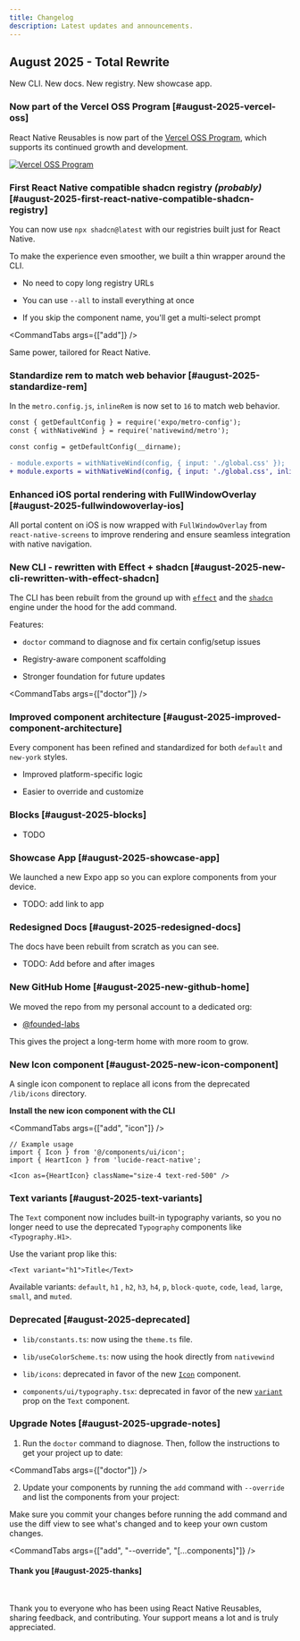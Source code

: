 ```yaml
---
title: Changelog
description: Latest updates and announcements.
---
```



## August 2025 - Total Rewrite

New CLI. New docs. New registry. New showcase app.

### Now part of the Vercel OSS Program [#august-2025-vercel-oss]

React Native Reusables is now part of the [Vercel OSS Program](https://vercel.com/oss), which supports its continued growth and development.

<a href="https://vercel.com/oss">
  <img alt="Vercel OSS Program" src="https://vercel.com/oss/program-badge.svg" />
</a>

### First React Native compatible shadcn registry _(probably)_ [#august-2025-first-react-native-compatible-shadcn-registry]

You can now use `npx shadcn@latest` with our registries built just for React Native.

To make the experience even smoother, we built a thin wrapper around the CLI.

- No need to copy long registry URLs

- You can use `--all` to install everything at once

- If you skip the component name, you'll get a multi-select prompt

<CommandTabs args={["add"]} />

Same power, tailored for React Native.

### Standardize rem to match web behavior [#august-2025-standardize-rem]

In the `metro.config.js`, `inlineRem` is now set to `16` to match web behavior.

```diff title="metro.config.js"
const { getDefaultConfig } = require('expo/metro-config');
const { withNativeWind } = require('nativewind/metro');

const config = getDefaultConfig(__dirname);

- module.exports = withNativeWind(config, { input: './global.css' });
+ module.exports = withNativeWind(config, { input: './global.css', inlineRem: 16 });
```

### Enhanced iOS portal rendering with FullWindowOverlay [#august-2025-fullwindowoverlay-ios]

All portal content on iOS is now wrapped with `FullWindowOverlay` from `react-native-screens` to improve rendering and ensure seamless integration with native navigation.

### New CLI - rewritten with Effect + shadcn [#august-2025-new-cli-rewritten-with-effect-shadcn]

The CLI has been rebuilt from the ground up with [`effect`](https://effect.website) and the [`shadcn`](https://ui.shadcn.com/docs/cli) engine under the hood for the add command.

Features:

- `doctor` command to diagnose and fix certain config/setup issues

- Registry-aware component scaffolding

- Stronger foundation for future updates

<CommandTabs args={["doctor"]} />

### Improved component architecture [#august-2025-improved-component-architecture]

Every component has been refined and standardized for both `default` and `new-york` styles.

- Improved platform-specific logic

- Easier to override and customize


### Blocks [#august-2025-blocks]

- TODO

### Showcase App [#august-2025-showcase-app]

We launched a new Expo app so you can explore components from your device.

- TODO: add link to app

### Redesigned Docs [#august-2025-redesigned-docs]

The docs have been rebuilt from scratch as you can see.

- TODO: Add before and after images

### New GitHub Home [#august-2025-new-github-home]

We moved the repo from my personal account to a dedicated org:

- [@founded-labs](https://github.com/founded-labs)

This gives the project a long-term home with more room to grow.

### New Icon component [#august-2025-new-icon-component]

A single icon component to replace all icons from the deprecated `/lib/icons` directory.

**Install the new icon component with the CLI**

<CommandTabs args={["add", "icon"]} />


```tsx
// Example usage
import { Icon } from '@/components/ui/icon';
import { HeartIcon } from 'lucide-react-native';

<Icon as={HeartIcon} className="size-4 text-red-500" />

```

### Text variants [#august-2025-text-variants]

The `Text` component now includes built-in typography variants, so you no longer need to use the deprecated `Typography` components like `<Typography.H1>`.

Use the variant prop like this:

```tsx
<Text variant="h1">Title</Text>
```

Available variants: `default`, `h1` , `h2`, `h3`, `h4`, `p`, `block-quote`, `code`, `lead`, `large`, `small`, and `muted`.

### Deprecated [#august-2025-deprecated]

- `lib/constants.ts`: now using the `theme.ts` file.

- `lib/useColorScheme.ts`: now using the hook directly from `nativewind`

- `lib/icons`: deprecated in favor of the new [`Icon`](#august-2025-new-icon-component) component.

- `components/ui/typography.tsx`: deprecated in favor of the new [`variant`](#august-2025-text-variants) prop on the `Text` component.

### Upgrade Notes [#august-2025-upgrade-notes]
1. Run the `doctor` command to diagnose. Then, follow the instructions to get your project up to date:

<CommandTabs args={["doctor"]} />

2. Update your components by running the `add` command with `--override` and list the components from your project:

<Callout type="warn">
  Make sure you commit your changes before running the add command and use the diff view to see what's changed and to keep
  your own custom changes.
</Callout>

<CommandTabs args={["add", "--override", "[...components]"]} />

<span className='sr-only'>

#### Thank you [#august-2025-thanks]

</span>

<br />

Thank you to everyone who has been using React Native Reusables, sharing feedback, and contributing.
Your support means a lot and is truly appreciated.